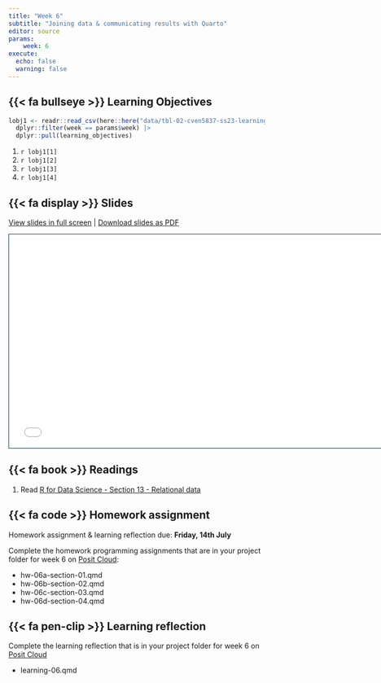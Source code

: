 ```yaml
---
title: "Week 6"
subtitle: "Joining data & communicating results with Quarto"
editor: source
params:
    week: 6
execute: 
  echo: false
  warning: false
---
```


<script defer data-domain="cven5837-ss23.github.io/website" src="https://plausible.io/js/plausible.js"></script>

## {{< fa bullseye >}} Learning Objectives

```r

lobj1 <- readr::read_csv(here::here("data/tbl-02-cven5837-ss23-learning-objectives.csv")) |> 
  dplyr::filter(week == params$week) |>
  dplyr::pull(learning_objectives)

```

1. `r lobj1[1]`
2. `r lobj1[2]`
3. `r lobj1[3]`
4. `r lobj1[4]`

## {{< fa display >}} Slides

[View slides in full screen](../slides/lec-05-communicate.html) | [Download slides as PDF](https://github.com/cven5873-ss23/website/raw/main/slides/lec-05-communicate.pdf)

```{=html}
<iframe class="slide-deck" src="../slides/lec-05-communicate.html" height="420" width="747" style="border: 1px solid #123233;"></iframe>
```

## {{< fa book >}} Readings

1. Read [R for Data Science - Section 13 - Relational data](https://r4ds.had.co.nz/relational-data.html)

## {{< fa code >}} Homework assignment 

Homework assignment & learning reflection due: **Friday, 14th July**

Complete the homework programming assignments that are in your project folder for week 6 on [Posit Cloud](https://posit.cloud/spaces/381404/content/all):

- hw-06a-section-01.qmd
- hw-06b-section-02.qmd
- hw-06c-section-03.qmd
- hw-06d-section-04.qmd
 
## {{< fa pen-clip >}} Learning reflection

Complete the learning reflection that is in your project folder for week 6 on [Posit Cloud](https://posit.cloud/spaces/381404/content/all)

- learning-06.qmd 
